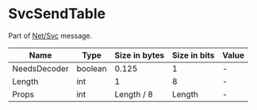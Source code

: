 # SvcSendTable

Part of [Net/Svc](../netsvc) message.

<!-- @dem-gen-begin:SvcSendTable -->
| Name | Type | Size in bytes | Size in bits | Value |
| --- | --- | --- | --- | --- |
| NeedsDecoder | boolean | 0.125 | 1 | - |
| Length | int | 1 | 8 | - |
| Props | int | Length / 8 | Length | - |

<!-- @dem-gen-end:SvcSendTable -->
